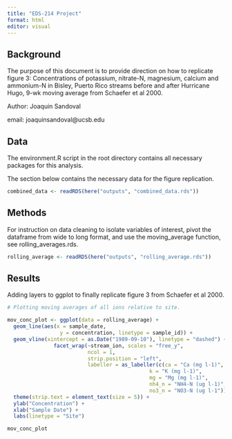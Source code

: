 ```yaml
---
title: "EDS-214 Project"
format: html
editor: visual
---
```


## Background

The purpose of this document is to provide direction on how to replicate figure 3: Concentrations of potassium, nitrate-N, magnesium, calcium and ammonium-N in Bisley, Puerto Rico streams before and after Hurricane Hugo, 9-wk moving average from Schaefer et al 2000.

Author: Joaquin Sandoval

email: joaquinsandoval\@ucsb.edu

## Data

The environment.R script in the root directory contains all necessary packages for this analysis.

The section below contains the necessary data for the figure replication.

```r
combined_data <- readRDS(here("outputs", "combined_data.rds"))
```

## Methods

For instruction on data cleaning to isolate variables of interest, pivot the dataframe from wide to long format, and use the moving_average function, see rolling_averages.rds.

```r
rolling_average <- readRDS(here("outputs", "rolling_average.rds"))
```

## Results

Adding layers to ggplot to finally replicate figure 3 from Schaefer et al 2000.

```r
# Plotting moving averages of all ions relative to site.

mov_conc_plot <- ggplot(data = rolling_average) +
  geom_line(aes(x = sample_date,
                 y = concentration, linetype = sample_id)) +
  geom_vline(xintercept = as.Date("1989-09-10"), linetype = "dashed") + 
               facet_wrap(~stream_ion, scales = "free_y", 
                          ncol = 1, 
                          strip.position = "left", 
                          labeller = as_labeller(c(ca = "Ca (mg l-1)",
                                              k = "K (mg l-1)",
                                              mg = "Mg (mg l-1)", 
                                              nh4_n = "NH4-N (ug l-1)", 
                                              no3_n = "NO3-N (ug l-1"))) + 
  theme(strip.text = element_text(size = 5)) + 
  ylab("Concentration") + 
  xlab("Sample Date") + 
  labs(linetype = "Site")

mov_conc_plot
```
